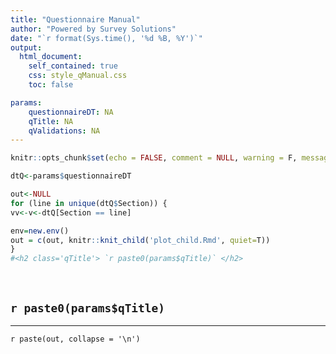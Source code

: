 ```yaml
---
title: "Questionnaire Manual"
author: "Powered by Survey Solutions"
date: "`r format(Sys.time(), '%d %B, %Y')`"
output: 
  html_document:
    self_contained: true
    css: style_qManual.css
    toc: false

params:
    questionnaireDT: NA
    qTitle: NA
    qValidations: NA
---
```



  
```r
knitr::opts_chunk$set(echo = FALSE, comment = NULL, warning = F, message = F)


```



```r
dtQ<-params$questionnaireDT

out<-NULL
for (line in unique(dtQ$Section)) {
vv<-v<-dtQ[Section == line]

env=new.env()
out = c(out, knitr::knit_child('plot_child.Rmd', quiet=T))
}
#<h2 class='qTitle'> `r paste0(params$qTitle)` </h2>
```

<br>

## `r paste0(params$qTitle)`{.tabset .tabset-fade .tabset-pills}

<hr class = "head">

`r paste(out, collapse = '\n')`

























